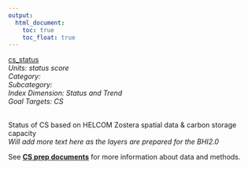 ```yaml
---
output:
  html_document:
    toc: true
    toc_float: true
---
```


[cs_status](https://github.com/OHI-Science/bhi/blob/master/baltic/layers/cs_status_bhi2015.csv)\
*Units: status score*\
*Category:*\
*Subcategory:*\
*Index Dimension: Status and Trend*\
*Goal Targets: CS*\
<br>

Status of CS based on HELCOM Zostera spatial data & carbon storage capacity\
*Will add more text here as the layers are prepared for the BHI2.0*

See [**CS prep documents**](https://github.com/OHI-Science/bhi-1.0-archive/blob/draft/baltic2015/prep/CS/cs_prep.md) for more information about data and methods.

<br>

